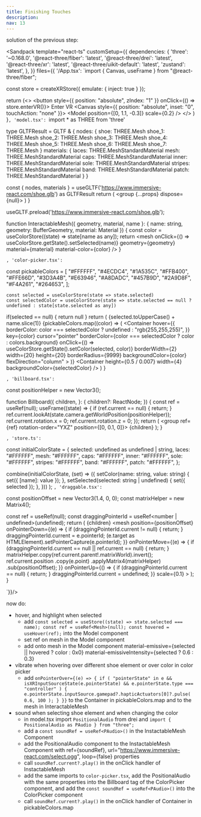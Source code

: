 ```yaml
---
title: Finishing Touches
description:
nav: 13
---
```


solution of the previous step:

<Sandpack
  template="react-ts"
  customSetup={{
    dependencies: {
      'three': '~0.168.0',
      '@react-three/fiber': 'latest',
      '@react-three/drei': 'latest',
      '@react-three/xr': 'latest',
      '@react-three/uikit-default': 'latest',
      'zustand': 'latest',
    },
  }}
  files={{
    '/App.tsx': `import { Canvas, useFrame } from "@react-three/fiber";

const store = createXRStore({ emulate: { inject: true } });

  return (<>
    <button style={{ position: "absolute", zIndex: "1" }} onClick={() => store.enterVR()}>
        Enter VR
    </button>
    <Canvas style={{ position: "absolute", inset: "0", touchAction: "none" }}>
      <XR store={store}>
        <Environment preset="warehouse" />
        <Model position={[0, 1.1, -0.3]} scale={0.2} />
        <ColorPicker />
      </XR>
    </Canvas>
    </>
  )
}`, 'model.tsx': `import * as THREE from 'three'

type GLTFResult = GLTF & {
nodes: {
shoe: THREE.Mesh
shoe_1: THREE.Mesh
shoe_2: THREE.Mesh
shoe_3: THREE.Mesh
shoe_4: THREE.Mesh
shoe_5: THREE.Mesh
shoe_6: THREE.Mesh
shoe_7: THREE.Mesh
}
materials: {
laces: THREE.MeshStandardMaterial
mesh: THREE.MeshStandardMaterial
caps: THREE.MeshStandardMaterial
inner: THREE.MeshStandardMaterial
sole: THREE.MeshStandardMaterial
stripes: THREE.MeshStandardMaterial
band: THREE.MeshStandardMaterial
patch: THREE.MeshStandardMaterial
}
}

  const { nodes, materials } = useGLTF('https://www.immersive-react.com/shoe.glb') as GLTFResult
  return (
    <group {...props} dispose={null}>
        <Draggable>
            <InteractableMesh geometry={nodes.shoe.geometry} material={materials.laces} />
            <InteractableMesh geometry={nodes.shoe_1.geometry} material={materials.mesh} />
            <InteractableMesh geometry={nodes.shoe_2.geometry} material={materials.caps} />
            <InteractableMesh geometry={nodes.shoe_3.geometry} material={materials.inner} />
            <InteractableMesh geometry={nodes.shoe_4.geometry} material={materials.sole} />
            <InteractableMesh
                geometry={nodes.shoe_5.geometry}
                material={materials.stripes}
            />
            <InteractableMesh geometry={nodes.shoe_6.geometry} material={materials.band} />
            <InteractableMesh geometry={nodes.shoe_7.geometry} material={materials.patch} />
      </Draggable>
    </group>
  )
}

useGLTF.preload('https://www.immersive-react.com/shoe.glb');

function InteractableMesh({ geometry, material, name }: { name: string, geometry: BufferGeometry, material: Material }) {
    const color = useColorStore((state) => state[name as any]);
    return <mesh onClick={() => useColorStore.getState().setSelected(name)} geometry={geometry} material={material} material-color={color} />
}

`, 'color-picker.tsx': `

const pickableColors = [
  "#FFFFFF",
  "#4ECDC4",
  "#1A535C",
  "#FFB400",
  "#FFE66D",
  "#3D3A4B",
  "#E63946",
  "#A8DADC",
  "#457B9D",
  "#2A9D8F",
  "#F4A261",
  "#264653",
];

    const selected = useColorStore(state => state.selected)
    const selectedColor = useColorStore(state => state.selected == null ? undefined : state[state.selected as any])
  if(selected == null) {
    return null
  }
  return (<Billboard>
        <Root
          borderColor={selectedColor}
          borderWidth={4}
          pixelSize={0.007}
          anchorY="bottom"
          flexDirection="column"
          alignItems="center"
        >
    <Card padding={16} display="flex" flexDirection="column" gap={16}>
      <Text>{selected.toUpperCase() + name.slice(1)}</Text>
      <Container
        display="flex"
        flexDirection="row"
        gap={12}
        flexWrap="wrap"
        maxWidth={200}
        justifyContent="space-between"
      >
        {pickableColors.map((color) => (
          <Container
            hover={{ borderColor: color === selectedColor ? undefined : "rgb(255,255,255)", }}
            key={color}
            cursor="pointer"
            borderColor={color === selectedColor ? color : colors.background}
            onClick={() => useColorStore.getState().setColor(selected, color)}
            borderWidth={2}
            width={20}
            height={20}
            borderRadius={9999}
            backgroundColor={color}
            flexDirection="column"
          ></Container>
        )}
      </Container>
      <Container height={0.5 / 0.007} width={4} backgroundColor={selectedColor} />
    </Card>
    </Root>
    </Billboard>
  )
}

`, 'billboard.tsx': `

const positionHelper = new Vector3();

function Billboard({
  children,
}: {
  children?: ReactNode;
}) {
  const ref = useRef<Group>(null);
  useFrame((state) => {
    if (ref.current == null) {
      return;
    }
    ref.current.lookAt(state.camera.getWorldPosition(positionHelper));
    ref.current.rotation.x = 0;
    ref.current.rotation.z = 0;
  });
  return (
    <group ref={ref} rotation-order="YXZ" position={[0, 0.1, 0]}>
      {children}
    </group>
  );
}

`, 'store.ts': `

const initialColorState = {
  selected: undefined as undefined | string,
  laces: "#FFFFFF",
  mesh: "#FFFFFF",
  caps: "#FFFFFF",
  inner: "#FFFFFF",
  sole: "#FFFFFF",
  stripes: "#FFFFFF",
  band: "#FFFFFF",
  patch: "#FFFFFF",
};

  combine(initialColorState, (set) => ({
    setColor(name: string, value: string) {
      set({ [name]: value });
    },
    setSelected(selected: string | undefined) {
      set({ selected });
    },
  }))
);
`, 'draggable.tsx': `

const positionOffset = new Vector3(1.4, 0, 0);
const matrixHelper = new Matrix4();

  const ref = useRef<Group>(null);
  const draggingPointerId = useRef<number | undefined>(undefined);
  return (
    <group ref={ref}>
      {children}
      <mesh
        position={positionOffset}
        onPointerDown={(e) => {
          if (draggingPointerId.current != null) {
            return;
          }
          draggingPointerId.current = e.pointerId;
          (e.target as HTMLElement).setPointerCapture(e.pointerId);
        }}
        onPointerMove={(e) => {
          if (draggingPointerId.current == null || ref.current == null) {
            return;
          }
          matrixHelper.copy(ref.current.parent!.matrixWorld).invert();
          ref.current.position
            .copy(e.point)
            .applyMatrix4(matrixHelper)
            .sub(positionOffset);
        }}
        onPointerUp={() => {
          if (draggingPointerId.current == null) {
            return;
          }
          draggingPointerId.current = undefined;
        }}
        scale={0.1}
      >
        <sphereGeometry />
        <meshPhongMaterial color="grey" />
      </mesh>
    </group>
  );
}

`}}/>

now do:

- hover, and highlight when selected
    - add `const selected = useStore((state) => state.selected === name);
    const ref = useRef<Mesh>(null);
    const hovered = useHover(ref);` into the Model component
    - set ref on mesh in the Model component
    - add onto mesh in the Model component
      material-emissive={selected || hovered ? color : 0x0}
      material-emissiveIntensity={selected ? 0.6 : 0.3}
- vibrate when hovering over different shoe element or over color in color picker
    - add `onPointerOver={(e) => {
                    if (
                      "pointerState" in e &&
                      isXRInputSourceState(e.pointerState) &&
                      e.pointerState.type === "controller"
                    ) {
                      e.pointerState.inputSource.gamepad?.hapticActuators[0]?.pulse(
                        0.6,
                        100
                      );
                    }
                  }}` to the Container in pickableColors.map and to the mesh in InteractableMesh
- sound when selecting shoe element and when changing the color
    - in model.tsx import `PositionalAudio` from drei and `import { PositionalAudio as PAudio } from "three";`
    - add a `const soundRef = useRef<PAudio>()` in the InstactableMesh Component
    - add the PositionalAudio component to the InstactableMesh Component with ref={soundRef}, url="https://www.immersive-react.com/select.ogg", loop={false} properties
    - call `soundRef.current?.play()` in the onClick handler of InstactableMesh
    - add the same imports to `color-picker.tsx`, add the PositionalAudio with the same properties into the Billboard tag of the ColorPicker component, and add the  `const soundRef = useRef<PAudio>()` into the ColorPicker component
    - call `soundRef.current?.play()` in the onClick handler of Container in pickableColors.map